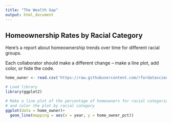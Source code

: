 ```yaml
---
title: "The Wealth Gap"
output: html_document
---
```


## Homeownership Rates by Racial Category

Here's a report about homeownership trends over time for different racial groups.

Each collaborator should make a different change -- make a line plot, add color, or hide the code.

```r
home_owner <- read.csv('https://raw.githubusercontent.com/rfordatascience/tidytuesday/master/data/2021/2021-02-09/home_owner.csv')

# Load library
library(ggplot2)

# Make a line plot of the percentage of homeowners for racial categories over time
# and color the plot by racial category
ggplot(data = home_owner)+
  geom_line(mapping = aes(x = year, y = home_owner_pct))



```
